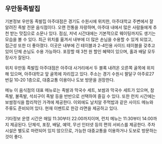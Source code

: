 ## 우만동족발집

기본정보
우만동 족발집 아주대점은 경기도 수원시에 위치한, 아주대학교 주변에서 잘 알려진 족발 전문 음식점이다. 오랜 전통을 자랑하며, 아주대 내에서 많은 사람들에게 추천 받는 맛집으로 소문나 있다. 점심, 저녁 시간대에는 기본적으로 웨이팅까지도 생기는 모습을 볼 수 있다. 최근 위치를 옮겨서 내부에 더 많은 손님을 수용할 수 있게 되었고, 접근성 또한 더 좋아졌다. 이곳은 내부에 긴 테이블과 2-4인용 사이드 테이블을 갖추고 있어 단체 손님도 수용 가능하다. 포장할 때 3천 원 할인 혜택이 있으며, 홀과 배달 모두 장사가 잘된다​.

위치
우만동 족발집 아주대점은 아주대 사거리에서 두 블록 내려온 오른쪽 골목에 위치해 있으며, 아주대학교 앞 골목에 자리잡고 있다. 주소는 경기 수원시 팔달구 아주로27번길 10-20 1층으로, 대중교통 이용이나 도보 방문을 권장한다​.

메뉴
이 음식점의 대표 메뉴로는 족발과 막국수 세트, 보쌈과 막국수 세트가 있으며, 참족발, 불족발, 석쇠구이 족발 등을 반반으로 선택하여 즐길 수 있다. 또한 런치 시간에는 보쌈정식을 합리적인 가격에 제공한다. 이외에도 날치알 주먹밥과 같은 사이드 메뉴와 주류도 준비되어 있다​. 현재 이벤트로 한강 라면을 제공하고 있다.

기타정보
운영 시간은 매일 11:30부터 22:00까지이며, 런치 메뉴는 11:30부터 14:00까지 제공된다. 단체석, 포장, 배달, 예약, 무선 인터넷 등의 편의 서비스를 제공한다. 주차 시설은 별도로 마련되어 있지 않으므로, 가능한 대중교통을 이용하거나 도보로 방문하는 것이 좋다​.